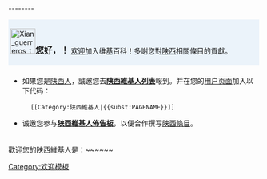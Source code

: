 --------<noinclude>[[Category:欢迎模板]]</noinclude><div style="width: 98%; margin: 0.2em 0; padding: 0.3em 0.3em; background: #ebf3fa;">[[File:Xian guerreros terracota general.JPG|50px]]<big>'''您好，{{PAGENAME}}！'''</big> [[Wikipedia:欢迎|欢迎]]加入维基百科！多謝您對[[陕西]]相關條目的貢獻。</div>
<div style="width: 98%; margin: 0.2em 0; padding: 0.3em 0.3em;">
*如果您是[[:Category:陕西維基人|陕西人]]，誠邀您去'''[[Wikipedia:陕西維基人列表|陕西維基人列表]]'''報到。并在您的[[user:{{PAGENAME}}|用户页面]]加入以下代码：
:<code><nowiki>[[Category:陕西維基人|{{subst:PAGENAME}}]]</nowiki></code>
*诚邀您参与'''[[Wikipedia:陕西維基人佈告板|陕西維基人佈告板]]'''，以便合作撰写[[:Category:陕西|陕西條目]]。
</div>
歡迎您的陕西維基人是：~~<includeonly>~~</includeonly><noinclude>~~<noinclude/></center>
</div><noinclude>{{Documentation}}</noinclude>